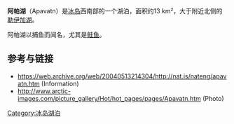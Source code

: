 {{Infobox lake
| name = 阿帕湖
| image = Laugarvatn01.jpg
| caption =  
| location = 冰岛西南部
| coords = {{coord|64|10|N|20|40|W|region:IS_type:waterbody|display=inline,title}}
| basin_countries = 冰岛
| area = {{convert|13|km2|abbr=on}}
<!--      Map      -->
| pushpin_map             = Iceland
| pushpin_label_position  = 
| pushpin_map_alt         = 
}}
'''阿帕湖'''（Apavatn）是[[冰岛|冰岛]]西南部的一个湖泊，面积约13 km²，大于附近北侧的[[勒伊加湖|勒伊加湖]]。

阿帕湖以捕鱼而闻名，尤其是[[鲑鱼|鲑鱼]]。

==参考与链接==
{{reflist}}
*https://web.archive.org/web/20040513214304/http://nat.is/nateng/apavatn.htm (Information)
*http://www.arctic-images.com/picture_gallery/Hot/hot_pages/pages/Apavatn.htm {{Wayback|url=http://www.arctic-images.com/picture_gallery/Hot/hot_pages/pages/Apavatn.htm |date=20120717020500 }} (Photo)
[[Category:冰岛湖泊|Category:冰岛湖泊]]